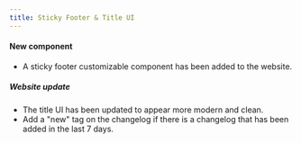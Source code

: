 ```yaml
---
title: Sticky Footer & Title UI
---
```


#### New component

- A sticky footer customizable component has been added to the website.

##### Website update

- The title UI has been updated to appear more modern and clean.
- Add a "new" tag on the changelog if there is a changelog that has been added in the last 7 days.